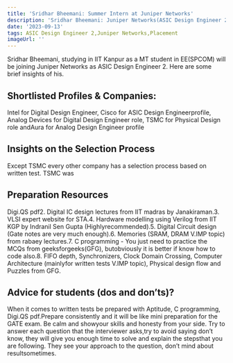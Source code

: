 ```yaml
---
title: 'Sridhar Bheemani: Summer Intern at Juniper Networks'
description: 'Sridhar Bheemani: Juniper Networks(ASIC Design Engineer 2)'
date: '2023-09-13'
tags: ASIC Design Engineer 2,Juniper Networks,Placement
imageUrl: ''
---
```


Sridhar Bheemani, studying in IIT Kanpur as a MT student in EE(SPCOM) will be joining Juniper Networks as ASIC Design Engineer 2. Here are some brief insights of his.

## Shortlisted Profiles & Companies:
Intel for Digital Design Engineer, Cisco for ASIC Design Engineerprofile, Analog Devices for Digital Design Engineer role, TSMC for Physical Design role andAura for Analog Design Engineer profile

## Insights on the Selection Process
Except TSMC every other company has a selection process based on written test. TSMC was

##  Preparation Resources
Digi.QS pdf2. Digital IC design lectures from IIT madras by Janakiraman.3. VLSI expert website for STA.4. Hardware modelling using Verilog from IIT KGP by Indranil Sen Gupta (Highlyrecommended).5. Digital Circuit design (Gate notes are very much enough).6. Memories (SRAM, DRAM V.IMP topic) from rabaey lectures.7. C programming - You just need to practice the MCQs from geeksforgeeks(GFG), butobviously it is better if know how to code also.8. FIFO depth, Synchronizers, Clock Domain Crossing, Computer Architecture (mainlyfor written tests V.IMP topic), Physical design flow and Puzzles from GFG.

## Advice for students (dos and don’ts)? 
When it comes to written tests be prepared with Aptitude, C programming, Digi.QS pdf.Prepare consistently and it will be like mini preparation for the GATE exam. Be calm and showyour skills and honesty from your side. Try to answer each question that the interviewer asks,try to avoid saying don’t know, they will give you enough time to solve and explain the stepsthat you are following. They see your approach to the question, don’t mind about resultsometimes.

